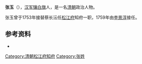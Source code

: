 '''张玉'''（{{bd|？||？||}}），[[汉军|汉军]][[镶白旗|镶白旗]]人，是一名[[清朝|清朝]]政治人物。

张玉曾于1753年接替蔡长沄任[[松江府|松江府]]知府一职，1759年由[[李景淳|李景淳]]接任。

==参考资料==
* {{cite book|author=编纂委员会  |title=《上海旧政权建置志》 |year=2001年 |publisher=上海社会科学院出版社 |location=上海 |isbn=7-80618-881-9}}

{{start box}}
{{succession box|[[蔡长沄|蔡长沄]]|[[李景淳|李景淳]]|[[松江府|松江府]][[知府|知府]]|1753年－1759年}}
{{end box}}

{{清朝人物小作品}}

[[Category:清朝松江府知府|Category:清朝松江府知府]]
[[Category:张姓|Category:张姓]]